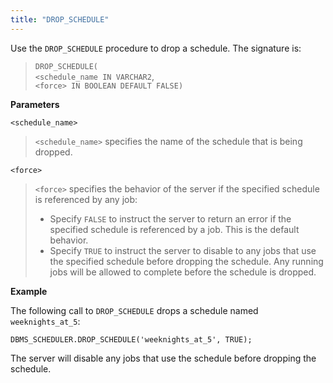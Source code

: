 ```yaml
---
title: "DROP_SCHEDULE"
---
```


Use the `DROP_SCHEDULE` procedure to drop a schedule. The signature is:

> `DROP_SCHEDULE(`  
> `<schedule_name IN VARCHAR2`,  
> `<force> IN BOOLEAN DEFAULT FALSE)`

**Parameters**

`<schedule_name>`

> `<schedule_name>` specifies the name of the schedule that is being dropped.

`<force>`

> `<force>` specifies the behavior of the server if the specified schedule is referenced by any job:
> 
>   - Specify `FALSE` to instruct the server to return an error if the specified schedule is referenced by a job. This is the default behavior.
>   - Specify `TRUE` to instruct the server to disable to any jobs that use the specified schedule before dropping the schedule. Any running jobs will be allowed to complete before the schedule is dropped.

**Example**

The following call to `DROP_SCHEDULE` drops a schedule named `weeknights_at_5`:

``` text
DBMS_SCHEDULER.DROP_SCHEDULE('weeknights_at_5', TRUE);
```

The server will disable any jobs that use the schedule before dropping the schedule.
